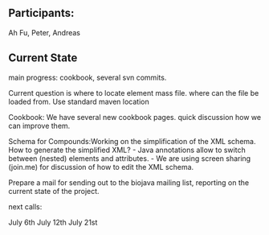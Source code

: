 ==Participants:==

Ah Fu, Peter, Andreas 

== Current State ==

main progress: cookbook, several svn commits. 

Current question is where to locate element mass file. where can the file be loaded from. Use standard maven location

Cookbook: We have several new cookbook pages. quick discussion how we can improve them.

Schema for Compounds:Working on the simplification of the XML schema. How to generate the simplified XML? - Java annotations allow to switch between (nested) elements and attributes. - We are using screen sharing (join.me) for discussion of how to edit the XML schema.

Prepare a mail for sending out to the biojava mailing list, reporting on the current state of the project.

next calls:

July 6th
July 12th
July 21st